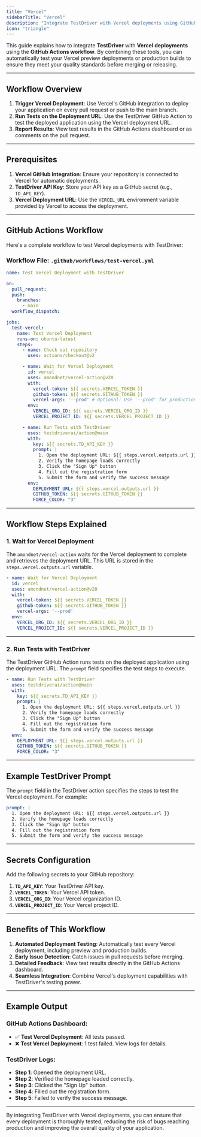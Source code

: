 ```yaml
---
title: "Vercel"
sidebarTitle: "Vercel"
description: "Integrate TestDriver with Vercel deployments using GitHub Actions."
icon: "triangle"
---
```


This guide explains how to integrate **TestDriver** with **Vercel deployments** using the **GitHub Actions workflow**. By combining these tools, you can automatically test your Vercel preview deployments or production builds to ensure they meet your quality standards before merging or releasing.

---

## Workflow Overview

1. **Trigger Vercel Deployment**: Use Vercel's GitHub integration to deploy your application on every pull request or push to the main branch.
2. **Run Tests on the Deployment URL**: Use the TestDriver GitHub Action to test the deployed application using the Vercel deployment URL.
3. **Report Results**: View test results in the GitHub Actions dashboard or as comments on the pull request.

---

## Prerequisites

1. **Vercel GitHub Integration**: Ensure your repository is connected to Vercel for automatic deployments.
2. **TestDriver API Key**: Store your API key as a GitHub secret (e.g., `TD_API_KEY`).
3. **Vercel Deployment URL**: Use the `VERCEL_URL` environment variable provided by Vercel to access the deployment.

---

## GitHub Actions Workflow

Here's a complete workflow to test Vercel deployments with TestDriver:

### Workflow File: `.github/workflows/test-vercel.yml`
```yaml
name: Test Vercel Deployment with TestDriver

on:
  pull_request:
  push:
    branches:
      - main
  workflow_dispatch:

jobs:
  test-vercel:
    name: Test Vercel Deployment
    runs-on: ubuntu-latest
    steps:
      - name: Check out repository
        uses: actions/checkout@v2

      - name: Wait for Vercel Deployment
        id: vercel
        uses: amondnet/vercel-action@v20
        with:
          vercel-token: ${{ secrets.VERCEL_TOKEN }}
          github-token: ${{ secrets.GITHUB_TOKEN }}
          vercel-args: '--prod' # Optional: Use '--prod' for production builds
        env:
          VERCEL_ORG_ID: ${{ secrets.VERCEL_ORG_ID }}
          VERCEL_PROJECT_ID: ${{ secrets.VERCEL_PROJECT_ID }}

      - name: Run Tests with TestDriver
        uses: testdriverai/action@main
        with:
          key: ${{ secrets.TD_API_KEY }}
          prompt: |
            1. Open the deployment URL: ${{ steps.vercel.outputs.url }}
            2. Verify the homepage loads correctly
            3. Click the "Sign Up" button
            4. Fill out the registration form
            5. Submit the form and verify the success message
        env:
          DEPLOYMENT_URL: ${{ steps.vercel.outputs.url }}
          GITHUB_TOKEN: ${{ secrets.GITHUB_TOKEN }}
          FORCE_COLOR: "3"


```

---

## Workflow Steps Explained

### 1. **Wait for Vercel Deployment**
The `amondnet/vercel-action` waits for the Vercel deployment to complete and retrieves the deployment URL. This URL is stored in the `steps.vercel.outputs.url` variable.

```yaml
- name: Wait for Vercel Deployment
  id: vercel
  uses: amondnet/vercel-action@v20
  with:
    vercel-token: ${{ secrets.VERCEL_TOKEN }}
    github-token: ${{ secrets.GITHUB_TOKEN }}
    vercel-args: '--prod'
  env:
    VERCEL_ORG_ID: ${{ secrets.VERCEL_ORG_ID }}
    VERCEL_PROJECT_ID: ${{ secrets.VERCEL_PROJECT_ID }}


```

---

### 2. **Run Tests with TestDriver**
The TestDriver GitHub Action runs tests on the deployed application using the deployment URL. The `prompt` field specifies the test steps to execute.

```yaml
- name: Run Tests with TestDriver
  uses: testdriverai/action@main
  with:
    key: ${{ secrets.TD_API_KEY }}
    prompt: |
      1. Open the deployment URL: ${{ steps.vercel.outputs.url }}
      2. Verify the homepage loads correctly
      3. Click the "Sign Up" button
      4. Fill out the registration form
      5. Submit the form and verify the success message
  env:
    DEPLOYMENT_URL: ${{ steps.vercel.outputs.url }}
    GITHUB_TOKEN: ${{ secrets.GITHUB_TOKEN }}
    FORCE_COLOR: "3"


```

---

## Example TestDriver Prompt

The `prompt` field in the TestDriver action specifies the steps to test the Vercel deployment. For example:

```yaml
prompt: |
  1. Open the deployment URL: ${{ steps.vercel.outputs.url }}
  2. Verify the homepage loads correctly
  3. Click the "Sign Up" button
  4. Fill out the registration form
  5. Submit the form and verify the success message


```

---

## Secrets Configuration

Add the following secrets to your GitHub repository:
1. **`TD_API_KEY`**: Your TestDriver API key.
2. **`VERCEL_TOKEN`**: Your Vercel API token.
3. **`VERCEL_ORG_ID`**: Your Vercel organization ID.
4. **`VERCEL_PROJECT_ID`**: Your Vercel project ID.

---

## Benefits of This Workflow

1. **Automated Deployment Testing**: Automatically test every Vercel deployment, including preview and production builds.
2. **Early Issue Detection**: Catch issues in pull requests before merging.
3. **Detailed Feedback**: View test results directly in the GitHub Actions dashboard.
4. **Seamless Integration**: Combine Vercel's deployment capabilities with TestDriver's testing power.

---

## Example Output

### GitHub Actions Dashboard:
- ✅ **Test Vercel Deployment**: All tests passed.
- ❌ **Test Vercel Deployment**: 1 test failed. View logs for details.

### TestDriver Logs:
- **Step 1**: Opened the deployment URL.
- **Step 2**: Verified the homepage loaded correctly.
- **Step 3**: Clicked the "Sign Up" button.
- **Step 4**: Filled out the registration form.
- **Step 5**: Failed to verify the success message.

---

By integrating TestDriver with Vercel deployments, you can ensure that every deployment is thoroughly tested, reducing the risk of bugs reaching production and improving the overall quality of your application.
